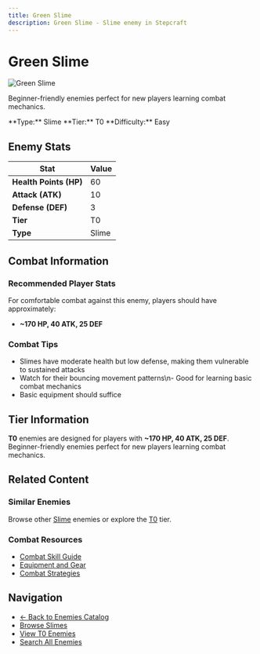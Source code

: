 ```yaml
---
title: Green Slime
description: Green Slime - Slime enemy in Stepcraft
---
```


# Green Slime

<div className="flex items-start gap-6 mb-8">
  <div className="flex-shrink-0">
    <img src="/assets/enemies/green_slime/slime.png" alt="Green Slime" className="w-24 h-24 border rounded-lg" />
  </div>
  <div className="flex-1">
    <div className="space-y-2">
      <p className="text-lg text-muted-foreground">Beginner-friendly enemies perfect for new players learning combat mechanics.</p>
      <div className="flex flex-wrap gap-4 text-sm">
        <span className="px-2 py-1 bg-blue-100 dark:bg-blue-900 rounded-md">
          **Type:** Slime
        </span>
        <span className="px-2 py-1 bg-green-100 dark:bg-green-900 rounded-md">
          **Tier:** T0
        </span>
        <span className="px-2 py-1 bg-red-100 dark:bg-red-900 rounded-md">
          **Difficulty:** Easy
        </span>
      </div>
    </div>
  </div>
</div>

## Enemy Stats

| Stat | Value |
|------|-------|
| **Health Points (HP)** | 60 |
| **Attack (ATK)** | 10 |
| **Defense (DEF)** | 3 |
| **Tier** | T0 |
| **Type** | Slime |

## Combat Information

### Recommended Player Stats
For comfortable combat against this enemy, players should have approximately:
- **~170 HP, 40 ATK, 25 DEF**

### Combat Tips
- Slimes have moderate health but low defense, making them vulnerable to sustained attacks
- Watch for their bouncing movement patterns\n- Good for learning basic combat mechanics
- Basic equipment should suffice

## Tier Information

**T0** enemies are designed for players with **~170 HP, 40 ATK, 25 DEF**. Beginner-friendly enemies perfect for new players learning combat mechanics.

## Related Content

### Similar Enemies
Browse other [Slime](/docs/enemies#slimes) enemies or explore the [T0](/docs/enemies#tier-0-t0) tier.

### Combat Resources
- [Combat Skill Guide](/docs/skills/individual/combat)
- [Equipment and Gear](/docs/items)
- [Combat Strategies](/docs/getting-started)

## Navigation

- [← Back to Enemies Catalog](/docs/enemies)
- [Browse Slimes](/docs/enemies#slimes)
- [View T0 Enemies](/docs/enemies#tier-0-t0)
- [Search All Enemies](/search)
